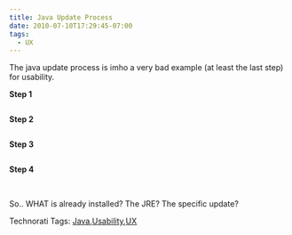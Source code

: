 ```yaml
---
title: Java Update Process
date: 2010-07-10T17:29:45-07:00
tags:
  - UX
---
```

The java update process is imho a very bad example (at least the last step) for usability.

**Step 1**

[<img />](/assets/wp-content/uploads/2010/07/image.png)

**Step 2**

[<img />](/assets/wp-content/uploads/2010/07/image1.png)

**Step 3**

[<img />](/assets/wp-content/uploads/2010/07/image2.png)

**Step 4**

[<img />](/assets/wp-content/uploads/2010/07/image3.png)&#160;

So.. WHAT is already installed? The JRE? The specific update?

<div>
  Technorati Tags: <a href="http://technorati.com/tags/Java" rel="tag">Java</a>,<a href="http://technorati.com/tags/Usability" rel="tag">Usability</a>,<a href="http://technorati.com/tags/UX" rel="tag">UX</a>
</div>